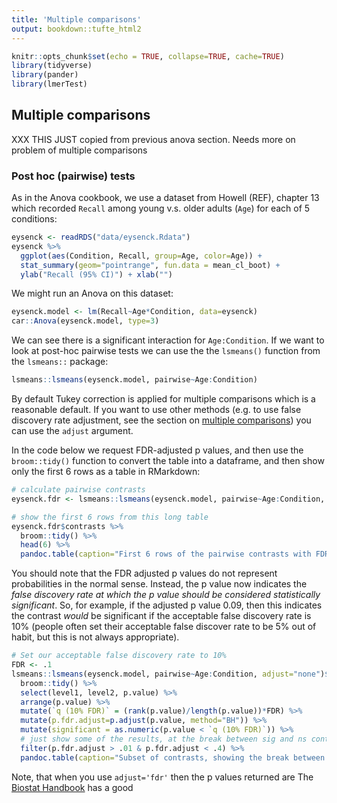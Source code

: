 ```yaml
---
title: 'Multiple comparisons'
output: bookdown::tufte_html2
---
```


```r
knitr::opts_chunk$set(echo = TRUE, collapse=TRUE, cache=TRUE)
library(tidyverse)
library(pander)
library(lmerTest)
```


## Multiple comparisons {#multiple-comparisons}

XXX THIS JUST copied from previous anova section. Needs more on problem of multiple comparisons


### Post hoc (pairwise) tests {-}

As in the Anova cookbook, we use a dataset from Howell (REF), chapter 13 which recorded `Recall` among young v.s. older adults (`Age`) for each of 5 conditions:

```r
eysenck <- readRDS("data/eysenck.Rdata")
eysenck %>% 
  ggplot(aes(Condition, Recall, group=Age, color=Age)) + 
  stat_summary(geom="pointrange", fun.data = mean_cl_boot) +
  ylab("Recall (95% CI)") + xlab("")
```


We might run an Anova on this dataset:

```r
eysenck.model <- lm(Recall~Age*Condition, data=eysenck)
car::Anova(eysenck.model, type=3)
```


We can see there is a significant interaction for `Age:Condition`.  If we want to look at post-hoc pairwise tests we can use the the `lsmeans()` function from the `lsmeans::` package:

```r
lsmeans::lsmeans(eysenck.model, pairwise~Age:Condition)
```

By default Tukey correction is applied for multiple comparisons which is a reasonable default. If you want to use other methods (e.g. to use false discovery rate adjustment, see the section on [multiple comparisons](multiple-comparisons.html)) you can use the `adjust` argument. 

In the code below we request FDR-adjusted p values, and then use the `broom::tidy()` function to convert the table into a dataframe, and then show only the first 6 rows as a table in RMarkdown: 

```r

# calculate pairwise contrasts
eysenck.fdr <- lsmeans::lsmeans(eysenck.model, pairwise~Age:Condition, adjust="fdr")

# show the first 6 rows from this long table
eysenck.fdr$contrasts %>% 
  broom::tidy() %>% 
  head(6) %>% 
  pandoc.table(caption="First 6 rows of the pairwise contrasts with FDR-adjusted p values")
```


You should note that the FDR adjusted p values do not represent probabilities in the normal sense. Instead, the p value now indicates the *false discovery rate at which the p value should be considered statistically significant*. So, for example, if the adjusted p value  0.09, then this indicates the contrast *would* be significant if the acceptable false discovery rate is 10% (people often set their acceptable false discover rate to be 5% out of habit, but this is not always appropriate).

```r
# Set our acceptable false discovery rate to 10%
FDR <- .1
lsmeans::lsmeans(eysenck.model, pairwise~Age:Condition, adjust="none")$contrast %>%
  broom::tidy() %>%
  select(level1, level2, p.value) %>%
  arrange(p.value) %>%
  mutate(`q (10% FDR)` = (rank(p.value)/length(p.value))*FDR) %>%
  mutate(p.fdr.adjust=p.adjust(p.value, method="BH")) %>%
  mutate(significant = as.numeric(p.value < `q (10% FDR)`)) %>%
  # just show some of the results, at the break between sig and ns contrast
  filter(p.fdr.adjust > .01 & p.fdr.adjust < .4) %>%
  pandoc.table(caption="Subset of contrasts, showing the break between significant and ns results, as determined by an FDR of 10%.", split.tables=Inf)
```

Note, that when you use `adjust='fdr'` then the p values returned are
The [Biostat Handbook](http://www.biostathandbook.com/multiplecomparisons.html) has a good




<!---TO ADD? https://rawgit.com/geneticsMiNIng/FactorMerger/master/materials/vignette.html--->
